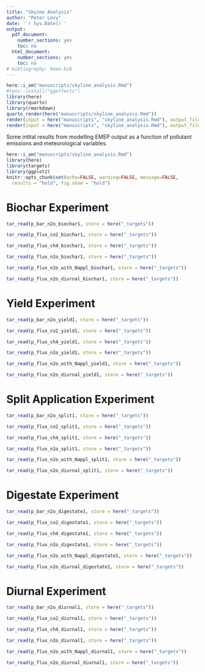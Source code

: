 ---
title: "Skyine Analysis"
author: "Peter Levy"
date: '`r Sys.Date()`'
output:
  pdf_document:
    number_sections: yes
    toc: no
  html_document:
    number_sections: yes
    toc: no
# bibliography: beem.bib
---

```{r render, echo = FALSE, eval = FALSE}
here::i_am("manuscripts/skyline_analysis.Rmd")
#renv::install("ggeffects")
library(here)
library(quarto)
library(rmarkdown)
quarto_render(here("manuscripts/skyline_analysis.Rmd"))
render(input = here("manuscripts", "skyline_analysis.Rmd"), output_file = here("manuscripts", "skyline_analysis.pdf"))
render(input = here("manuscripts", "skyline_analysis.Rmd"), output_file = here("manuscripts", "skyline_analysis.html"))
```

Some intital results from modelling EMEP output as a function of pollutant emissions and meteorological variables.

<!--- { startup -->
```{r startup, eval=TRUE, echo=FALSE, include=FALSE}
here::i_am("manuscripts/skyline_analysis.Rmd")
library(here)
library(targets)
library(ggplot2)
knitr::opts_chunk$set(echo=FALSE, warning=FALSE, message=FALSE, 
  results = "hold", fig.show = "hold")
```
<!--- } -->

<!--- { biochar1 -->
# Biochar Experiment

```{r, results = "hold", fig.show = "hold", echo = FALSE, fig.cap = "Bar plot of treatment and chamber means with 95pc confidence intervals. Black symbols show the 95pc   confidence intervals in treatment means, accounting for the within-chamber autocorrelation."}
tar_read(p_bar_n2o_biochar1, store = here("_targets"))
```

```{r, results = "hold", fig.show = "hold", echo = FALSE, fig.cap = "Map showing EMEP SURF ug NH3."}
tar_read(p_flux_co2_biochar1, store = here("_targets"))
```

```{r, echo = FALSE}
tar_read(p_flux_ch4_biochar1, store = here("_targets"))
```

```{r, echo = FALSE, fig.cap = "EMEP SURF-ug-NH3 as function of e-gf5 emissions, by year."}
tar_read(p_flux_n2o_biochar1, store = here("_targets"))
```

```{r, results = "hold", fig.show = "hold", echo = FALSE, fig.cap = "EMEP SURF-ug-NH3 as function of e-gf5 emissions, by year."}
tar_read(p_flux_n2o_with_Nappl_biochar1, store = here("_targets"))
```

```{r, results = "hold", fig.show = "hold", echo = FALSE, fig.cap = "EMEP SURF-ug-NH3 as function of e-gf5 emissions, by year."}
tar_read(p_flux_n2o_diurnal_biochar1, store = here("_targets"))
```
<!--- } -->

<!--- { yield1 -->
# Yield Experiment

```{r, results = "hold", fig.show = "hold", echo = FALSE}
tar_read(p_bar_n2o_yield1, store = here("_targets"))
```

```{r, results = "hold", fig.show = "hold", echo = FALSE}
tar_read(p_flux_co2_yield1, store = here("_targets"))
```

```{r, eval = TRUE, results = "hold", fig.show = "hold", echo = FALSE, fig.cap = "EMEP SURF-ug-NO2 as function of e-gf5 emissions, by year."}
tar_read(p_flux_ch4_yield1, store = here("_targets"))
```

```{r, results = "hold", fig.show = "hold", echo = FALSE, fig.cap = "EMEP SURF-ug-NO2 as function of e-gf5 emissions, by year."}
tar_read(p_flux_n2o_yield1, store = here("_targets"))
```

```{r, eval = TRUE, results = "hold", fig.show = "hold", echo = FALSE, fig.cap = "EMEP SURF-ug-NO2 as function of e-gf5 emissions, by year."}
tar_read(p_flux_n2o_with_Nappl_yield1, store = here("_targets"))
```

```{r, results = "hold", fig.show = "hold", echo = FALSE, fig.cap = "EMEP SURF-ug-NO2 as function of e-gf5 emissions, by year."}
tar_read(p_flux_n2o_diurnal_yield1, store = here("_targets"))
```
<!--- } -->

<!--- { split1 -->
# Split Application Experiment
```{r, results = "hold", fig.show = "hold", echo = FALSE, fig.cap = "Bar plot of treatment and chamber means with 95pc confidence intervals. Black symbols show the 95pc   confidence intervals in treatment means, accounting for the within-chamber autocorrelation."}
tar_read(p_bar_n2o_split1, store = here("_targets"))
```

```{r, results = "hold", fig.show = "hold", echo = FALSE, fig.cap = "Map showing EMEP SURF ug NH3."}
tar_read(p_flux_co2_split1, store = here("_targets"))
```

```{r, echo = FALSE}
tar_read(p_flux_ch4_split1, store = here("_targets"))
```

```{r, echo = FALSE, fig.cap = "EMEP SURF-ug-NH3 as function of e-gf5 emissions, by year."}
tar_read(p_flux_n2o_split1, store = here("_targets"))
```

```{r, results = "hold", fig.show = "hold", echo = FALSE, fig.cap = "EMEP SURF-ug-NH3 as function of e-gf5 emissions, by year."}
tar_read(p_flux_n2o_with_Nappl_split1, store = here("_targets"))
```

```{r, results = "hold", fig.show = "hold", echo = FALSE, fig.cap = "EMEP SURF-ug-NH3 as function of e-gf5 emissions, by year."}
tar_read(p_flux_n2o_diurnal_split1, store = here("_targets"))
```
<!--- } -->

<!--- { digestate1 -->
# Digestate Experiment
```{r, results = "hold", fig.show = "hold", echo = FALSE, fig.cap = "Bar plot of treatment and chamber means with 95pc confidence intervals. Black symbols show the 95pc   confidence intervals in treatment means, accounting for the within-chamber autocorrelation."}
tar_read(p_bar_n2o_digestate1, store = here("_targets"))
```

```{r, results = "hold", fig.show = "hold", echo = FALSE, fig.cap = "Map showing EMEP SURF ug NH3."}
tar_read(p_flux_co2_digestate1, store = here("_targets"))
```

```{r, echo = FALSE}
tar_read(p_flux_ch4_digestate1, store = here("_targets"))
```

```{r, echo = FALSE, fig.cap = "EMEP SURF-ug-NH3 as function of e-gf5 emissions, by year."}
tar_read(p_flux_n2o_digestate1, store = here("_targets"))
```

```{r, results = "hold", fig.show = "hold", echo = FALSE, fig.cap = "EMEP SURF-ug-NH3 as function of e-gf5 emissions, by year."}
tar_read(p_flux_n2o_with_Nappl_digestate1, store = here("_targets"))
```

```{r, results = "hold", fig.show = "hold", echo = FALSE, fig.cap = "EMEP SURF-ug-NH3 as function of e-gf5 emissions, by year."}
tar_read(p_flux_n2o_diurnal_digestate1, store = here("_targets"))
```
<!--- } -->

<!--- { diurnal1 -->
# Diurnal Experiment
```{r, results = "hold", fig.show = "hold", echo = FALSE, fig.cap = "Bar plot of treatment and chamber means with 95pc confidence intervals. Black symbols show the 95pc   confidence intervals in treatment means, accounting for the within-chamber autocorrelation."}
tar_read(p_bar_n2o_diurnal1, store = here("_targets"))
```

```{r, results = "hold", fig.show = "hold", echo = FALSE, fig.cap = "Map showing EMEP SURF ug NH3."}
tar_read(p_flux_co2_diurnal1, store = here("_targets"))
```

```{r, echo = FALSE}
tar_read(p_flux_ch4_diurnal1, store = here("_targets"))
```

```{r, echo = FALSE, fig.cap = "EMEP SURF-ug-NH3 as function of e-gf5 emissions, by year."}
tar_read(p_flux_n2o_diurnal1, store = here("_targets"))
```

```{r, results = "hold", fig.show = "hold", echo = FALSE, fig.cap = "EMEP SURF-ug-NH3 as function of e-gf5 emissions, by year."}
tar_read(p_flux_n2o_with_Nappl_diurnal1, store = here("_targets"))
```

```{r, results = "hold", fig.show = "hold", echo = FALSE, fig.cap = "EMEP SURF-ug-NH3 as function of e-gf5 emissions, by year."}
tar_read(p_flux_n2o_diurnal_diurnal1, store = here("_targets"))
```
<!--- } -->
